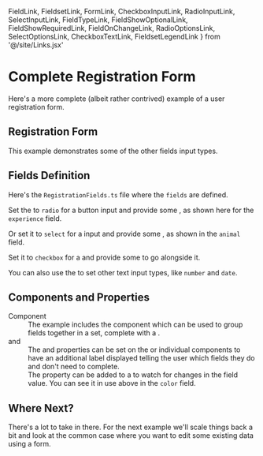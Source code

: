   FieldLink, FieldsetLink, FormLink,
  CheckboxInputLink, RadioInputLink, SelectInputLink, FieldTypeLink,
  FieldShowOptionalLink, FieldShowRequiredLink, FieldOnChangeLink, RadioOptionsLink, SelectOptionsLink, CheckboxTextLink, FieldsetLegendLink
} from '@/site/Links.jsx'

# Complete Registration Form

<div className="wide intro">
  Here's a more complete (albeit rather contrived) example of a
  user registration form.
</div>

## Registration Form

This example demonstrates some of the other fields input types.

<Example
  Component={RegistrationForm}
  code={RegistrationFormSrc}
  caption="Registration Form"
  expand
/>

## Fields Definition

Here's the `RegistrationFields.ts` file where the `fields` are defined.

Set the <FieldLink/> <FieldTypeLink/> to <code>radio</code> for
a <RadioInputLink/> button input and provide some <RadioOptionsLink/>,
as shown here for the <code>experience</code> field.

Or set it to <code>select</code> for a <SelectInputLink/> input
and provide some <SelectOptionsLink/>, as shown in the <code>animal</code> field.

Set it to <code>checkbox</code> for a <CheckboxInputLink/> and
provide some <CheckboxTextLink/> to go alongside it.

You can also use the <FieldTypeLink/> to set other text input types,
like <code>number</code> and <code>date</code>.

<Source
  code={RegistrationFieldsSrc}
  expand
/>

## Components and Properties

<dl>
  <dt><FieldsetLink/> Component</dt>
  <dd>
    The example includes the <FieldsetLink/> component which can be used
    to group fields together in a set, complete with a <FieldsetLegendLink/>.
  </dd>
  <dt><FieldShowRequiredLink/> and <FieldShowOptionalLink/></dt>
  <dd>
    The <FieldShowOptionalLink/> and <FieldShowRequiredLink/> properties
    can be set on the <FormLink/> or individual <FieldLink/> components
    to have an additional label displayed telling the user which fields
    they do and don't need to complete.
  </dd>
  <dt><FieldOnChangeLink/></dt>
  <dd>
    The <FieldOnChangeLink/> property can be added to a <FieldLink/> to
    watch for changes in the field value.  You can see it in use above in
    the <code>color</code> field.
  </dd>
</dl>

## Where Next?

There's a lot to take in there.  For the next example we'll scale things back
a bit and look at the common case where you want to edit some existing data
using a form.
